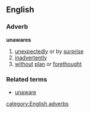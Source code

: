 ==English==
===Adverb===
'''unawares'''
#[[unexpectedly]] or by [[surprise]]
#[[inadvertently]]
#[[without]] [[plan]] or [[forethought]]
===Related terms===
*[[unaware]]
[[category:English adverbs]]